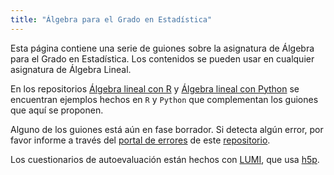 ```yaml
---
title: "Álgebra para el Grado en Estadística"
---
```



Esta página contiene una serie de guiones sobre la asignatura de Álgebra para el Grado en Estadística. Los contenidos se pueden usar en cualquier asignatura de Álgebra Lineal.

En los repositorios <a href="https://github.com/pedritomelenas/R-algebra-lineal">Álgebra lineal con R</a> y <a href="https://github.com/pedritomelenas/Python-algebra-lineal">Álgebra lineal con Python</a> se encuentran ejemplos hechos en <code>R</code> y <code>Python</code> que complementan los guiones que aquí se proponen.

Alguno de los guiones está aún en fase borrador. Si detecta algún error, por favor informe a través del <a href="https://github.com/pedritomelenas/Algebra-Lineal/issues">portal de errores</a> de este <a href="https://github.com/pedritomelenas/Algebra-Lineal">repositorio</a>.


Los cuestionarios de autoevaluación están hechos con <a href="https://app.lumi.education/">LUMI</a>, que usa <a href="https://h5p.org/">h5p</a>.

